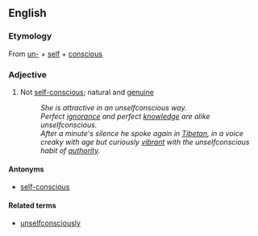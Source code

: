 ==English==
===Etymology===
From [[un-]] + [[self]] + [[conscious]]
===Adjective===
#Not [[self-conscious]]; natural and [[genuine]]
#: ''She is attractive in an unselfconscious way.''
#: ''Perfect [[ignorance]] and perfect [[knowledge]] are alike unselfconscious.''
#: ''After a minute's silence he spoke again in [[Tibetan]], in a voice creaky with age but curiously [[vibrant]] with the unselfconscious habit of [[authority]].''

====Antonyms====
*[[self-conscious]]

====Related terms====
*[[unselfconsciously]]